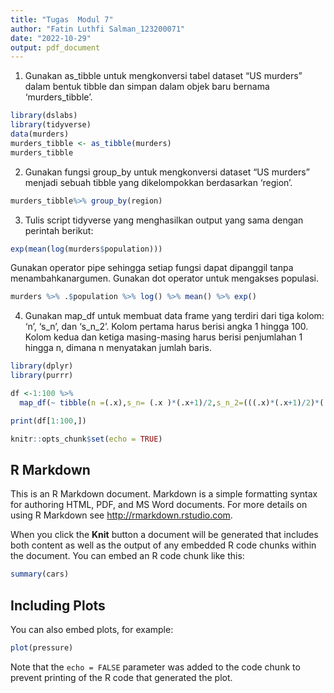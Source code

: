 ```yaml
---
title: "Tugas  Modul 7"
author: "Fatin Luthfi Salman_123200071"
date: "2022-10-29"
output: pdf_document
---
```



1. Gunakan as_tibble untuk mengkonversi tabel dataset “US murders” dalam bentuk tibble dan simpan dalam objek baru bernama ‘murders_tibble’.

```r
library(dslabs)
library(tidyverse)
data(murders)
murders_tibble <- as_tibble(murders)
murders_tibble
```

2. Gunakan fungsi group_by untuk mengkonversi dataset “US murders” menjadi sebuah tibble yang dikelompokkan berdasarkan ‘region’.

```r
murders_tibble%>% group_by(region)

```
3. Tulis script tidyverse yang menghasilkan output yang sama dengan perintah berikut:
```r
exp(mean(log(murders$population)))
```

Gunakan operator pipe sehingga setiap fungsi dapat dipanggil tanpa menambahkanargumen.
Gunakan dot operator untuk mengakses populasi.

```r
murders %>% .$population %>% log() %>% mean() %>% exp() 
```
4. Gunakan map_df untuk membuat data frame yang terdiri dari tiga kolom: ‘n’, ‘s_n’, dan ‘s_n_2’. Kolom pertama harus berisi angka 1 hingga 100. Kolom kedua dan ketiga masing-masing harus berisi penjumlahan 1 hingga n, dimana n menyatakan jumlah baris.

```r
library(dplyr)
library(purrr)

df <-1:100 %>% 
  map_df(~ tibble(n =(.x),s_n= (.x )*(.x+1)/2,s_n_2=(((.x)*(.x+1)/2)*((.x )*(.x+1)/2))))

print(df[1:100,])

```





```r
knitr::opts_chunk$set(echo = TRUE)
```

## R Markdown

This is an R Markdown document. Markdown is a simple formatting syntax for authoring HTML, PDF, and MS Word documents. For more details on using R Markdown see <http://rmarkdown.rstudio.com>.

When you click the **Knit** button a document will be generated that includes both content as well as the output of any embedded R code chunks within the document. You can embed an R code chunk like this:

```r
summary(cars)
```

## Including Plots

You can also embed plots, for example:

```r
plot(pressure)
```

Note that the `echo = FALSE` parameter was added to the code chunk to prevent printing of the R code that generated the plot.
